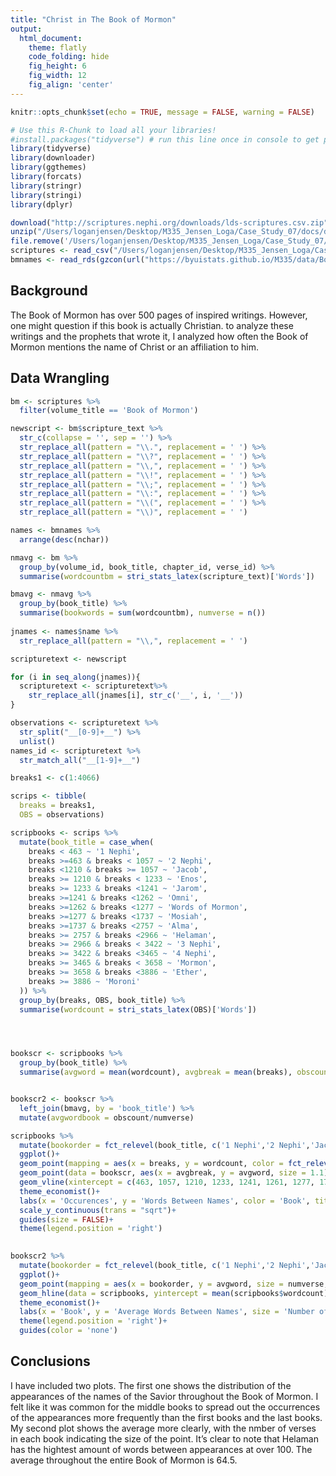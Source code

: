 ```yaml
---
title: "Christ in The Book of Mormon"
output:
  html_document:  
    theme: flatly
    code_folding: hide
    fig_height: 6
    fig_width: 12
    fig_align: 'center'
---
```


```r
knitr::opts_chunk$set(echo = TRUE, message = FALSE, warning = FALSE)
```

```r
# Use this R-Chunk to load all your libraries!
#install.packages("tidyverse") # run this line once in console to get package
library(tidyverse)
library(downloader)
library(ggthemes)
library(forcats)
library(stringr)
library(stringi)
library(dplyr)
```

```r
download("http://scriptures.nephi.org/downloads/lds-scriptures.csv.zip", "/Users/loganjensen/Desktop/M335_Jensen_Loga/Case_Study_07/docs/data/scriptures.zip", mode = "wb")
unzip("/Users/loganjensen/Desktop/M335_Jensen_Loga/Case_Study_07/docs/data/scriptures.zip", exdir = file.path(getwd(),"/Users/loganjensen/Desktop/M335_Jensen_Loga/Case_Study_07/docs/data"))
file.remove('/Users/loganjensen/Desktop/M335_Jensen_Loga/Case_Study_07/docs/data/scriptures.zip')
scriptures <- read_csv("/Users/loganjensen/Desktop/M335_Jensen_Loga/Case_Study_07/docs/data/lds-scriptures.csv")
bmnames <- read_rds(gzcon(url("https://byuistats.github.io/M335/data/BoM_SaviorNames.rds")))
```
## Background
The Book of Mormon has over 500 pages of inspired writings. However, one might question if this book is actually Christian. to analyze these writings and the prophets that wrote it, I analyzed how often the Book of Mormon mentions the name of Christ or an affiliation to him.


## Data Wrangling

```r
bm <- scriptures %>%
  filter(volume_title == 'Book of Mormon')

newscript <- bm$scripture_text %>%
  str_c(collapse = '', sep = '') %>%
  str_replace_all(pattern = "\\.", replacement = ' ') %>%
  str_replace_all(pattern = "\\?", replacement = ' ') %>%
  str_replace_all(pattern = "\\,", replacement = ' ') %>%
  str_replace_all(pattern = "\\!", replacement = ' ') %>%
  str_replace_all(pattern = "\\;", replacement = ' ') %>%
  str_replace_all(pattern = "\\:", replacement = ' ') %>%
  str_replace_all(pattern = "\\(", replacement = ' ') %>%
  str_replace_all(pattern = "\\)", replacement = ' ')

names <- bmnames %>%
  arrange(desc(nchar))

```

```r
nmavg <- bm %>%
  group_by(volume_id, book_title, chapter_id, verse_id) %>%
  summarise(wordcountbm = stri_stats_latex(scripture_text)['Words'])

bmavg <- nmavg %>%
  group_by(book_title) %>%
  summarise(bookwords = sum(wordcountbm), numverse = n())
  
jnames <- names$name %>%
  str_replace_all(pattern = "\\,", replacement = ' ')

scripturetext <- newscript
```



```r

for (i in seq_along(jnames)){
  scripturetext <- scripturetext%>%
    str_replace_all(jnames[i], str_c('__', i, '__'))
}

observations <- scripturetext %>%
  str_split("__[0-9]+__") %>%
  unlist()
names_id <- scripturetext %>%
  str_match_all("__[1-9]+__")

breaks1 <- c(1:4066)

scrips <- tibble(
  breaks = breaks1, 
  OBS = observations)

```



```r
scripbooks <- scrips %>%
  mutate(book_title = case_when(
    breaks < 463 ~ '1 Nephi', 
    breaks >=463 & breaks < 1057 ~ '2 Nephi', 
    breaks <1210 & breaks >= 1057 ~ 'Jacob', 
    breaks >= 1210 & breaks < 1233 ~ 'Enos', 
    breaks >= 1233 & breaks <1241 ~ 'Jarom',
    breaks >=1241 & breaks <1262 ~ 'Omni', 
    breaks >=1262 & breaks <1277 ~ 'Words of Mormon', 
    breaks >=1277 & breaks <1737 ~ 'Mosiah', 
    breaks >=1737 & breaks <2757 ~ 'Alma', 
    breaks >= 2757 & breaks <2966 ~ 'Helaman', 
    breaks >= 2966 & breaks < 3422 ~ '3 Nephi', 
    breaks >= 3422 & breaks <3465 ~ '4 Nephi', 
    breaks >= 3465 & breaks < 3658 ~ 'Mormon', 
    breaks >= 3658 & breaks <3886 ~ 'Ether',
    breaks >= 3886 ~ 'Moroni'
  )) %>%
  group_by(breaks, OBS, book_title) %>%
  summarise(wordcount = stri_stats_latex(OBS)['Words'])




bookscr <- scripbooks %>%
  group_by(book_title) %>%
  summarise(avgword = mean(wordcount), avgbreak = mean(breaks), obscount = n())


bookscr2 <- bookscr %>%
  left_join(bmavg, by = 'book_title') %>%
  mutate(avgwordbook = obscount/numverse)
```



```r
scripbooks %>%
  mutate(bookorder = fct_relevel(book_title, c('1 Nephi','2 Nephi','Jacob','Enos','Jarom','Omni','Words of Mormon','Mosiah','Alma','Helaman','3 Nephi','4 Nephi','Mormon','Ether','Moroni'))) %>%
  ggplot()+
  geom_point(mapping = aes(x = breaks, y = wordcount, color = fct_relevel(book_title, c('1 Nephi','2 Nephi','Jacob','Enos','Jarom','Omni','Words of Mormon','Mosiah','Alma','Helaman','3 Nephi','4 Nephi','Mormon','Ether','Moroni'))))+
  geom_point(data = bookscr, aes(x = avgbreak, y = avgword, size = 1.1))+
  geom_vline(xintercept = c(463, 1057, 1210, 1233, 1241, 1261, 1277, 1737, 2757, 2966, 3422, 3465, 3658, 3886), linetype = 'dotted')+
  theme_economist()+
  labs(x = 'Occurences', y = 'Words Between Names', color = 'Book', title = 'Distribution of Occurences of the Names of Jesus Christ', caption = 'Black Point Gives Average of the Book')+
  scale_y_continuous(trans = "sqrt")+
  guides(size = FALSE)+
  theme(legend.position = 'right')

  
bookscr2 %>%
  mutate(bookorder = fct_relevel(book_title, c('1 Nephi','2 Nephi','Jacob','Enos','Jarom','Omni','Words of Mormon','Mosiah','Alma','Helaman','3 Nephi','4 Nephi','Mormon','Ether','Moroni'))) %>%
  ggplot()+
  geom_point(mapping = aes(x = bookorder, y = avgword, size = numverse, color = bookorder))+
  geom_hline(data = scripbooks, yintercept = mean(scripbooks$wordcount))+
  theme_economist()+
  labs(x = 'Book', y = 'Average Words Between Names', size = 'Number of Verses', color = 'Book', title = 'The Book of Mormon Averages only 65 Words \n Between Each Name of the Savior', caption = 'Black Line indicates mean throughout the Book of Mormon')+
  theme(legend.position = 'right')+
  guides(color = 'none')
```


## Conclusions
I have included two plots. The first one shows the distribution of the appearances of the names of the Savior throughout the Book of Mormon. I felt like it was common for the middle books to spread out the occurrences of the appearances more frequently than the first books and the last books. My second plot shows the average more clearly, with the nmber of verses in each book indicating the size of the point. It's clear to note that Helaman has the hightest amount of words between appearances at over 100. The average throughout the entire Book of Mormon is 64.5.
